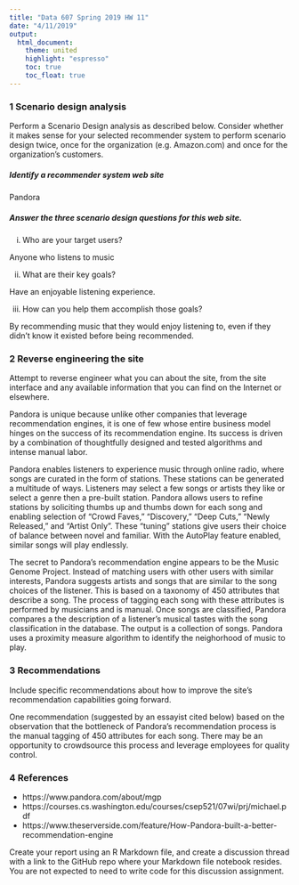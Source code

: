 ```yaml
---
title: "Data 607 Spring 2019 HW 11"
date: "4/11/2019"
output: 
  html_document:
    theme: united
    highlight: "espresso"
    toc: true
    toc_float: true
---
```


### 1 Scenario design analysis
Perform a Scenario Design analysis as described below. Consider whether it makes sense for your selected recommender system to perform scenario design twice, once for the organization (e.g. Amazon.com) and once for the organization's customers.

##### Identify a recommender system web site

Pandora

##### Answer the three scenario design questions for this web site.  

i. Who are your target users?

Anyone who listens to music 

ii. What are their key goals?

Have an enjoyable listening experience.

iii. How can you help them accomplish those goals?

By recommending music that they would enjoy listening to, even if they didn't know it existed before being recommended. 


### 2 Reverse engineering the site
Attempt to reverse engineer what you can about the site, from the site interface and any available information that you can find on the Internet or elsewhere.

Pandora is unique because unlike other companies that leverage recommendation engines, it is one of few whose entire business model hinges on the success of its recommendation engine. Its success is driven by a combination of thoughtfully designed and tested algorithms and intense manual labor.

Pandora enables listeners to experience music through online radio, where songs are curated in the form of stations. These stations can be generated a multitude of ways. Listeners may select a few songs or artists they like or select a genre then a pre-built station. Pandora allows users to refine stations by soliciting thumbs up and thumbs down for each song and enabling selection of "Crowd Faves," "Discovery," "Deep Cuts," "Newly Released," and "Artist Only". These "tuning" stations give users their choice of balance between novel and familiar. With the AutoPlay feature enabled, similar songs will play endlessly. 

The secret to Pandora's recommendation engine appears to be the Music Genome Project. Instead of matching users with other users with similar interests, Pandora suggests artists and songs that are similar to the song choices of the listener. This is based on a taxonomy of 450 attributes that describe a song. The process of tagging each song with these attributes is performed by musicians and is manual. Once songs are classified, Pandora compares a the description of a listener's musical tastes  with the song classification in the database. The output is a collection of songs. Pandora uses a proximity measure algorithm to identify the neighorhood of music to play.

### 3 Recommendations
Include specific recommendations about how to improve the site's recommendation capabilities going forward. 

One recommendation (suggested by an essayist cited below) based on the observation that the bottleneck of Pandora's recommendation process is the manual tagging of 450 attributes for each song. There may be an opportunity to crowdsource this process and leverage employees for quality control.      

### 4 References 

- https://www.pandora.com/about/mgp
- https://courses.cs.washington.edu/courses/csep521/07wi/prj/michael.pdf 
- https://www.theserverside.com/feature/How-Pandora-built-a-better-recommendation-engine 

Create your report using an R Markdown file, and create a discussion thread with a link to the GitHub repo where your Markdown file notebook resides.  You are not expected to need to write code for this discussion assignment.

